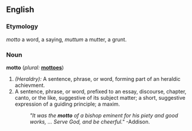==English==

{{webster}}

===Etymology===
{{It.}} ''motto'' a word, a saying, {{L.}} ''muttum'' a mutter, a grunt.

===Noun===
'''motto'''  (''plural:'' '''[[mottoes]]''')
# ''(Heraldry):'' A sentence, phrase, or word, forming part of an heraldic achievment.
# A sentence, phrase, or word, prefixed to an essay, discourse, chapter, canto, or the like, suggestive of its subject matter; a short, suggestive expression of a guiding principle; a maxim.
#:''"It was the '''motto''' of a bishop eminent for his piety and good works, ... Serve God, and be cheerful."'' -Addison.
